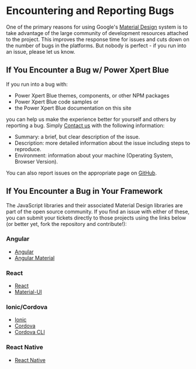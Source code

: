 <!-- KEYWORDS: bugs -->

# Encountering and Reporting Bugs

One of the primary reasons for using Google's [Material Design](https://material.io/) system is to take advantage of the large community of development resources attached to the project. This improves the response time for issues and cuts down on the number of bugs in the platforms. But nobody is perfect - if you run into an issue, please let us know.

## If You Encounter a Bug w/ Power Xpert Blue

If you run into a bug with:

-   Power Xpert Blue themes, components, or other NPM packages
-   Power Xpert Blue code samples or
-   the Power Xpert Blue documentation on this site

you can help us make the experience better for yourself and others by reporting a bug. Simply [Contact us](/community/contactus) with the following information:

-   Summary: a brief, but clear description of the issue.
-   Description: more detailed information about the issue including steps to reproduce.
-   Environment: information about your machine (Operating System, Browser Version).

You can also report issues on the appropriate page on [GitHub](https://github.com/pxblue).

## If You Encounter a Bug in Your Framework

The JavaScript libraries and their associated Material Design libraries are part of the open source community. If you find an issue with either of these, you can submit your tickets directly to those projects using the links below (or better yet, fork the repository and contribute!):

### Angular

-   [Angular](https://github.com/angular/angular/issues)
-   [Angular Material](https://github.com/angular/material2/issues)

### React

-   [React](https://github.com/facebook/react/issues)
-   [Material-UI](https://github.com/mui-org/material-ui/issues)

### Ionic/Cordova

-   [Ionic](https://github.com/ionic-team/ionic/issues)
-   [Cordova](https://github.com/apache/cordova/issues)
-   [Cordova CLI](https://github.com/apache/cordova-cli/issues)

### React Native

-   [React Native](https://github.com/facebook/react-native/issues)
